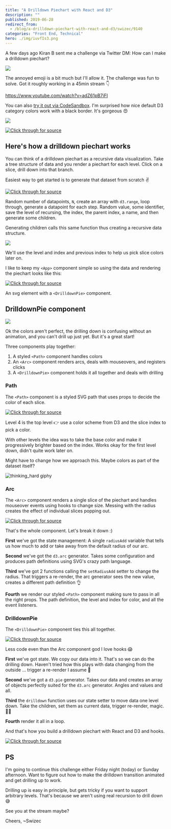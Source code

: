 ```yaml
---
title: "A Drilldown Piechart with React and D3"
description: ""
published: 2019-06-28
redirect_from:
  - /blog/a-drilldown-piechart-with-react-and-d3/swizec/9140
categories: "Front End, Technical"
hero: ./img/iuvfIs3.png
---
```


A few days ago Kiran B sent me a challenge via Twitter DM: How can I make a drilldown piechart?

![](./img/iuvfIs3.png)

The annoyed emoji is a bit much but I'll allow it. The challenge was fun to solve. Got it roughly working in a 45min stream 👇

https://www.youtube.com/watch?v=adZ61pB7iFI

You can also [try it out via CodeSandbox](https://codesandbox.io/s/drilldown-piechart-in-react-and-d3-d62y5). I'm surprised how nice default D3 category colors work with a black border. It's gorgeous 😍

![](./img/NU4bfJZ.png)

[![Click through for source](./img/techletter.app-screenshot-1561739464930.png)](https://codesandbox.io/s/drilldown-piechart-in-react-and-d3-d62y5)

## Here's how a drilldown piechart works

You can think of a drilldown piechart as a recursive data visualization. Take a tree structure of data and you render a piechart for each level. Click on a slice, drill down into that branch.

Easiest way to get started is to generate that dataset from scratch ✌️

[![Click through for source](./img/techletter.app-screenshot-1561739442421.png)](<https://carbon.now.sh/?bg=rgba(255,255,255,1)&t=seti&l=javascript&ds=true&wc=true&wa=true&pv=48px&ph=32px&ln=false&code=function%20generateData(level%2C%20prevIndex)%20%7B%0A%20%20const%20N%20%3D%20d3.randomUniform(1%2C%2010)()%3B%0A%20%20return%20d3.range(N).map(i%20%3D%3E%20(%7B%0A%20%20%20%20value%3A%20Math.abs(d3.randomNormal()())%2C%0A%20%20%20%20id%3A%20%60%24%7Blevel%7D-%24%7Bi%7D%60%2C%0A%20%20%20%20level%3A%20level%2C%0A%20%20%20%20index%3A%20i%2C%0A%20%20%20%20prevIndex%3A%20prevIndex%2C%0A%20%20%20%20name%3A%20faker.internet.userName()%2C%0A%20%20%20%20children%3A%20level%20%3E%200%20%3F%20generateData(level%20-%201%2C%20i)%20%3A%20%5B%5D%0A%20%20%7D))%3B%0A%7D>)

Random number of datapoints, `N`, create an array with `d3.range`, loop through, generate a datapoint for each step. Random value, some identifier, save the level of recursing, the index, the parent index, a name, and then generate some children.

Generating children calls this same function thus creating a recursive data structure.

![](./img/BI97htq.png)

We'll use the level and index and previous index to help us pick slice colors later on.

I like to keep my `<App>` component simple so using the data and rendering the piechart looks like this:

[![Click through for source](./img/techletter.app-screenshot-1561739426193.png)](<https://carbon.now.sh/?bg=rgba(255,255,255,1)&t=seti&l=javascript&ds=true&wc=true&wa=true&pv=48px&ph=32px&ln=false&code=%3Csvg%20width%3D%22500%22%20height%3D%22500%22%3E%0A%09%3CDrilldownPie%20data%3D%7Bdata%7D%20x%3D%7B250%7D%20y%3D%7B250%7D%20%2F%3E%0A%3C%2Fsvg%3E>)

An svg element with a `<DrilldownPie>` component.

## DrilldownPie component

![](./img/O9xL7km.gif)

Ok the colors aren't perfect, the drilling down is confusing without an animation, and you can't drill up just yet. But it's a great start!

Three components play together:

1.  A styled `<Path>` component handles colors
2.  An `<Arc>` component renders arcs, deals with mouseovers, and registers clicks
3.  A `<DrilldownPie>` component holds it all together and deals with drilling

### Path

The `<Path>` component is a styled SVG path that uses props to decide the color of each slice.

[![Click through for source](./img/techletter.app-screenshot-1561739426130.png)](<https://carbon.now.sh/?bg=rgba(255,255,255,1)&t=seti&l=javascript&ds=true&wc=true&wa=true&pv=48px&ph=32px&ln=false&code=const%20Path%20%3D%20styled.path%60%0A%20%20fill%3A%20%24%7Bprops%20%3D%3E%0A%20%20%20%20props.level%20%3D%3D%3D%204%0A%20%20%20%20%20%20%3F%20d3.schemePaired%5Bprops.index%5D%0A%20%20%20%20%20%20%3A%20d3.color(d3.schemePaired%5Bprops.prevIndex%5D).brighter(props.index%20%2F%202)%7D%3B%0A%20%20cursor%3A%20pointer%3B%0A%20%20stroke%3A%20black%3B%0A%60%3B>)

Level 4 is the top level 👉 use a color scheme from D3 and the slice index to pick a color.

With other levels the idea was to take the base color and make it progressively brighter based on the index. Works okay for the first level down, didn't quite work later on.

Might have to change how we approach this. Maybe colors as part of the dataset itself?

![thinking_hard giphy](./img/media-6utVzLiyU9OuHbd70D-giphy-downsized-medium.gif)

### Arc

The `<Arc>` component renders a single slice of the piechart and handles mouseover events using hooks to change size. Messing with the radius creates the effect of individual slices popping out.

[![Click through for source](./img/techletter.app-screenshot-1561739426232.png)](<https://carbon.now.sh/?bg=rgba(255,255,255,1)&t=seti&l=javascript&ds=true&wc=true&wa=true&pv=48px&ph=32px&ln=false&code=const%20Arc%20%3D%20(%7B%20arcData%2C%20onClick%20%7D)%20%3D%3E%20%7B%0A%20%20const%20%5BradiusAdd%2C%20setRadiusAdd%5D%20%3D%20useState(0)%3B%0A%0A%20%20const%20arc%20%3D%20d3%0A%20%20%20%20.arc()%0A%20%20%20%20.innerRadius(15%20%2B%20radiusAdd%20%2F%202)%0A%20%20%20%20.outerRadius(105%20%2B%20radiusAdd)%3B%0A%0A%20%20function%20mouseOver()%20%7B%0A%20%20%20%20setRadiusAdd(20)%3B%0A%20%20%7D%0A%0A%20%20function%20mouseOut()%20%7B%0A%20%20%20%20setRadiusAdd(0)%3B%0A%20%20%7D%0A%0A%20%20return%20(%0A%20%20%20%20%3CPath%0A%20%20%20%20%20%20d%3D%7Barc(arcData)%7D%0A%20%20%20%20%20%20index%3D%7BarcData.data.index%7D%0A%20%20%20%20%20%20level%3D%7BarcData.data.level%7D%0A%20%20%20%20%20%20prevIndex%3D%7BarcData.data.prevIndex%7D%0A%20%20%20%20%20%20onMouseOver%3D%7BmouseOver%7D%0A%20%20%20%20%20%20onMouseOut%3D%7BmouseOut%7D%0A%20%20%20%20%20%20onClick%3D%7BonClick%7D%0A%20%20%20%20%2F%3E%0A%20%20)%3B%0A%7D%3B>)

That's the whole component. Let's break it down :)

**First** we've got the state management: A single `radiusAdd` variable that tells us how much to add or take away from the default radius of our arc.

**Second** we've got the `d3.arc` generator. Takes some configuration and produces path definitions using SVG's crazy path language.

**Third** we've got 2 functions calling the `setRadiusAdd` setter to change the radius. That triggers a re-render, the arc generator sees the new value, creates a different path definition 👌

**Fourth** we render our styled `<Path>` component making sure to pass in all the right props. The path definition, the level and index for color, and all the event listeners.

### DrilldownPie

The `<DrilldownPie>` component ties this all together.

[![Click through for source](./img/techletter.app-screenshot-1561739426244.png)](<https://carbon.now.sh/?bg=rgba(255,255,255,1)&t=seti&l=javascript&ds=true&wc=true&wa=true&pv=48px&ph=32px&ln=false&code=const%20DrilldownPie%20%3D%20(%7B%20data%2C%20x%2C%20y%20%7D)%20%3D%3E%20%7B%0A%20%20const%20%5BrenderData%2C%20setRenderData%5D%20%3D%20useState(data)%3B%0A%0A%20%20const%20pie%20%3D%20d3.pie().value(d%20%3D%3E%20d.value)%3B%0A%0A%20%20function%20drilldown(index)%20%7B%0A%20%20%20%20setRenderData(renderData%5Bindex%5D.children)%3B%0A%20%20%7D%0A%0A%20%20return%20(%0A%20%20%20%20%3Cg%20transform%3D%7B%60translate(%24%7Bx%7D%2C%20%24%7By%7D)%60%7D%3E%0A%20%20%20%20%20%20%7Bpie(renderData).map(d%20%3D%3E%20(%0A%20%20%20%20%20%20%20%20%3CArc%20arcData%3D%7Bd%7D%20key%3D%7Bd.id%7D%20onClick%3D%7B()%20%3D%3E%20drilldown(d.index)%7D%20%2F%3E%0A%20%20%20%20%20%20))%7D%0A%20%20%20%20%3C%2Fg%3E%0A%20%20)%3B%0A%7D%3B>)

Less code even than the Arc component god I love hooks 😱

**First** we've got state. We copy our data into it. That's so we can do the drilling down. Haven't tried how this plays with data changing from the outside ... trigger a re-render I assume 🤔

**Second** we've got a `d3.pie` generator. Takes our data and creates an array of objects perfectly suited for the `d3.arc` generator. Angles and values and all.

**Third** the `drilldown` function uses our state setter to move data one level down. Take the children, set them as current data, trigger re-render, magic. 🧙‍♂️

**Fourth** render it all in a loop.

And that's how you build a drilldown piechart with React and D3 and hooks.

[![Click through for source](./img/techletter.app-screenshot-1561739491897.png)](https://codesandbox.io/s/drilldown-piechart-in-react-and-d3-d62y5)

## PS

I'm going to continue this challenge either Friday night (today) or Sunday afternoon. Want to figure out how to make the drilldown transition animated and get drilling up to work.

Drilling up is easy in principle, but gets tricky if you want to support arbitrary levels. That's because we aren't using real recursion to drill down 😅

See you at the stream maybe?

Cheers, ~Swizec
